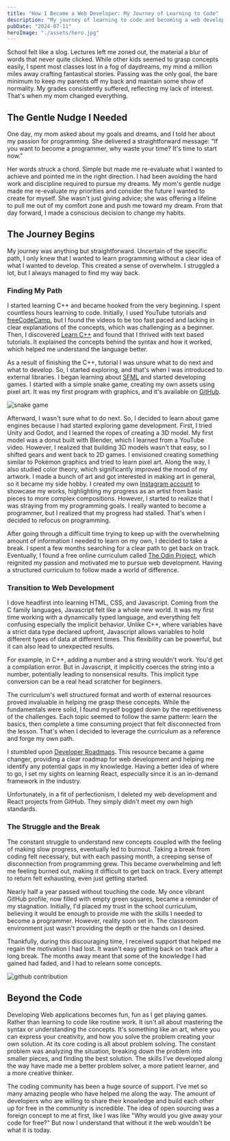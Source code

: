```yaml
---
title: "How I Became a Web Developer: My Journey of Learning to Code"
description: "My journey of learning to code and becoming a web developer."
pubDate: "2024-07-11"
heroImage: "./assets/hero.jpg"
---
```


School felt like a slog. Lectures left me zoned out, the material a blur of words that never quite clicked. While other kids seemed to grasp concepts easily, I spent most classes lost in a fog of daydreams, my mind a million miles away crafting fantastical stories. Passing was the only goal, the bare minimum to keep my parents off my back and maintain some show of normality. My grades consistently suffered, reflecting my lack of interest. That's when my mom changed everything.

## The Gentle Nudge I Needed

One day, my mom asked about my goals and dreams, and I told her about my passion for programming. She delivered a straightforward message: "If you want to become a programmer, why waste your time? It's time to start now."

Her words struck a chord. Simple but made me re-evaluate what I wanted to achieve and pointed me in the right direction. I had been avoiding the hard work and discipline required to pursue my dreams. My mom's gentle nudge made me re-evaluate my priorities and consider the future I wanted to create for myself. She wasn't just giving advice; she was offering a lifeline to pull me out of my comfort zone and push me toward my dream. From that day forward, I made a conscious decision to change my habits.

## The Journey Begins

My journey was anything but straightforward. Uncertain of the specific path, I only knew that I wanted to learn programming without a clear idea of what I wanted to develop. This created a sense of overwhelm. I struggled a lot, but I always managed to find my way back.

### Finding My Path

I started learning C++ and became hooked from the very beginning. I spent countless hours learning to code. Initially, I used YouTube tutorials and [freeCodeCamp](https://www.freecodecamp.org/), but I found the videos to be too fast paced and lacking in clear explanations of the concepts, which was challenging as a beginner. Then, I discovered [Learn C++](https://www.learncpp.com/) and found that I thrived with text based tutorials. It explained the concepts behind the syntax and how it worked, which helped me understand the language better.

As a result of finishing the C++, tutorial I was unsure what to do next and what to develop. So, I started exploring, and that's when I was introduced to external libraries. I began learning about [SFML](https://www.sfml-dev.org/) and started developing games. I started with a simple snake game, creating my own assets using pixel art. It was my first program with graphics, and it's available on [GitHub](https://github.com/alexndrho/SFML-SNAKE/).

![snake game](./assets/snake-game.png)

Afterward, I wasn't sure what to do next. So, I decided to learn about game engines because I had started exploring game development. First, I tried Unity and Godot, and I learned the ropes of creating a 3D model. My first model was a donut built with Blender, which I learned from a YouTube video. However, I realized that building 3D models wasn't that easy, so I shifted gears and went back to 2D games. I envisioned creating something similar to Pokémon graphics and tried to learn pixel art. Along the way, I also studied color theory, which significantly improved the mood of my artwork. I made a bunch of art and got interested in making art in general, so it became my side hobby. I created my own [Instagram account](https://www.instagram.com/doubtfulalex/) to showcase my works, highlighting my progress as an artist from basic pieces to more complex compositions. However, I started to realize that I was straying from my programming goals. I really wanted to become a programmer, but I realized that my progress had stalled. That's when I decided to refocus on programming.

After going through a difficult time trying to keep up with the overwhelming amount of information I needed to learn on my own, I decided to take a break. I spent a few months searching for a clear path to get back on track. Eventually, I found a free online curriculum called [The Odin Project](https://www.theodinproject.com/), which reignited my passion and motivated me to pursue web development. Having a structured curriculum to follow made a world of difference.

### Transition to Web Development

I dove headfirst into learning HTML, CSS, and Javascript. Coming from the C family languages, Javascript felt like a whole new world. It was my first time working with a dynamically typed language, and everything felt confusing especially the implicit behavior. Unlike C++, where variables have a strict data type declared upfront, Javascript allows variables to hold different types of data at different times. This flexibility can be powerful, but it can also lead to unexpected results.

For example, in C++, adding a number and a string wouldn't work. You'd get a compilation error. But in Javascript, it implicitly coerces the string into a number, potentially leading to nonsensical results. This implicit type conversion can be a real head scratcher for beginners.

The curriculum's well structured format and worth of external resources proved invaluable in helping me grasp these concepts. While the fundamentals were solid, I found myself bogged down by the repetitiveness of the challenges. Each topic seemed to follow the same pattern: learn the basics, then complete a time consuming project that felt disconnected from the lesson. That's when I decided to leverage the curriculum as a reference and forge my own path.

I stumbled upon [Developer Roadmaps](https://roadmap.sh/). This resource became a game changer, providing a clear roadmap for web development and helping me identify any potential gaps in my knowledge. Having a better idea of where to go, I set my sights on learning React, especially since it is an in-demand framework in the industry.

Unfortunately, in a fit of perfectionism, I deleted my web development and React projects from GitHub. They simply didn't meet my own high standards.

### The Struggle and the Break

The constant struggle to understand new concepts coupled with the feeling of making slow progress, eventually led to burnout. Taking a break from coding felt necessary, but with each passing month, a creeping sense of disconnection from programming grew. This became overwhelming and left me feeling burned out, making it difficult to get back on track. Every attempt to return felt exhausting, even just getting started.

Nearly half a year passed without touching the code. My once vibrant GitHub profile, now filled with empty green squares, became a reminder of my stagnation. Initially, I'd placed my trust in the school curriculum, believing it would be enough to provide me with the skills I needed to become a programmer. However, reality soon set in. The classroom environment just wasn't providing the depth or the hands on I desired.

Thankfully, during this discouraging time, I received support that helped me regain the motivation I had lost. It wasn't easy getting back on track after a long break. The months away meant that some of the knowledge I had gained had faded, and I had to relearn some concepts.

![github contribution](./assets/github-contribution.png)

## Beyond the Code

Developing Web applications becomes fun, fun as I get playing games. Rather than learning to code like routine work. It isn't all about mastering the syntax or understanding the concepts. It's something like an art, where you can express your creativity, and how you solve the problem creating your own solution. At its core coding is all about problem solving. The constant problem was analyzing the situation, breaking down the problem into smaller pieces, and finding the best solution. The skills I've developed along the way have made me a better problem solver, a more patient learner, and a more creative thinker.

The coding community has been a huge source of support. I've met so many amazing people who have helped me along the way. The amount of developers who are willing to share their knowledge and build each other up for free in the community is incredible. The idea of open sourcing was a foreign concept to me at first, like I was like "Why would you give away your code for free?" But now I understand that without it the web wouldn't be what it is today.
